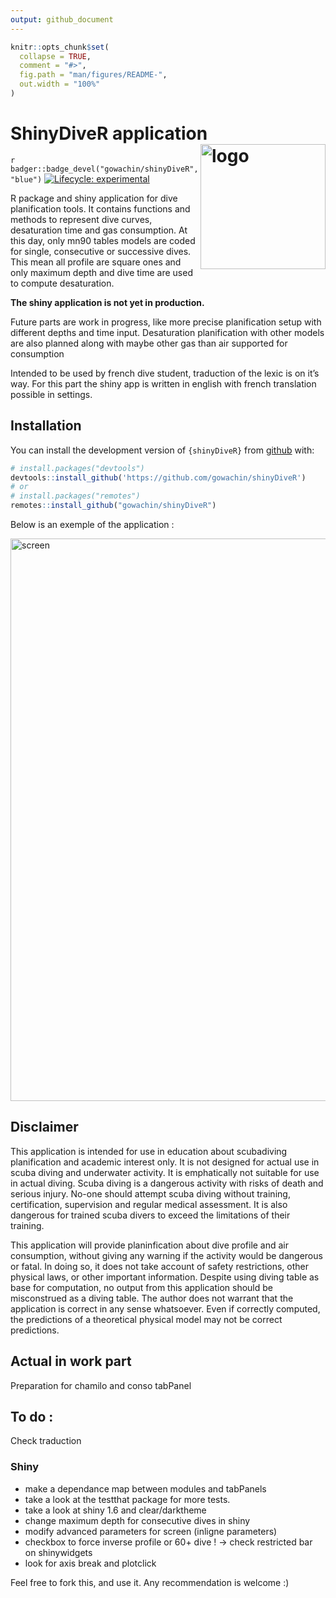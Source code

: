 ```yaml
---
output: github_document
---
```


<!-- README.md is generated from README.Rmd. Please edit that file -->

```r
knitr::opts_chunk$set(
  collapse = TRUE,
  comment = "#>",
  fig.path = "man/figures/README-",
  out.width = "100%"
)
```

# ShinyDiveR application <img src="https://raw.githubusercontent.com/gowachin/DiveR/master/inst/images/DiveR_hex.png" alt="logo" align="right" height=200px/>

<!-- badges: start -->
<!-- [![R build status](https://github.com/gowachin/shinyDiveR/workflows/R-CMD-check/badge.svg)](https://github.com/gowachin/shinyDiveR/actions) -->
`r badger::badge_devel("gowachin/shinyDiveR", "blue")`
[![Lifecycle: experimental](https://img.shields.io/badge/lifecycle-experimental-orange.svg)](https://www.tidyverse.org/lifecycle/#experimental)
<!-- badges: end -->

R package and shiny application for dive planification tools. It contains functions and methods to represent dive curves, desaturation time and gas consumption. At this day, only mn90 tables models are coded for single, consecutive or successive dives. This mean all profile are square ones and only maximum depth and dive time are used to compute desaturation.

**The shiny application is not yet in production.**

Future parts are work in progress, like more precise planification setup with different depths and time input. Desaturation planification with other models are also planned along with maybe other gas than air supported for consumption

Intended to be used by french dive student, traduction of the lexic is on it's way. For this part the shiny app is written in english with french translation possible in settings.

## Installation

You can install the development version of `{shinyDiveR}` from [github](https://github.com/gowachin/shinyDiveR) with:

``` r
# install.packages("devtools")
devtools::install_github('https://github.com/gowachin/shinyDiveR')
# or 
# install.packages("remotes")
remotes::install_github("gowachin/shinyDiveR")
```

Below is an exemple of the application :

<img src="https://raw.githubusercontent.com/gowachin/shinyDiveR/golem/inst/images/shinyDiveR.png" alt="screen" height=900px/>

<!-- You can install the released version of shinyDiveR from [CRAN](https://CRAN.R-project.org) with:

``` r
install.packages("shinyDiveR")
```

## Example

This is a basic example which shows you how to solve a common problem:

```r
library(shinyDiveR)
## basic example code
```


You'll still need to render `README.Rmd` regularly, to keep `README.md` up-to-date. `devtools::build_readme()` is handy for this. You could also use GitHub Actions to re-render `README.Rmd` every time you push. An example workflow can be found here: <https://github.com/r-lib/actions/tree/master/examples>. -->

## Disclaimer 
This application is intended for use in education about scubadiving planification and academic interest only. It is not designed for actual use in scuba diving and underwater activity. It is emphatically not suitable for use in actual diving. Scuba diving is a dangerous activity with risks of death and serious injury. No-one should attempt scuba diving without training, certification, supervision and regular medical assessment. It is also dangerous for trained scuba divers to exceed the limitations of their training. 

This application will provide planinfication about dive profile and air consumption, without giving any warning if the activity would be dangerous or fatal. In doing so, it does not take account of safety restrictions, other physical laws, or other important information. 
Despite using diving table as base for computation, no output from this application should be misconstrued as a diving table. The author does not warrant that the application is correct in any sense whatsoever. Even if correctly computed, the predictions of a theoretical physical model may not be correct predictions.


## Actual in work part

Preparation for chamilo and conso tabPanel

## To do : 

Check traduction

### Shiny 
- make a dependance map between modules and tabPanels
- take a look at the testthat package for more tests.
- take a look at shiny 1.6 and clear/darktheme
- change maximum depth for consecutive dives in shiny
- modify advanced parameters for screen (inligne parameters)
- checkbox to force inverse profile or 60+ dive ! -> check restricted bar on shinywidgets
- look for axis break and plotclick

Feel free to fork this, and use it. Any recommendation is welcome :) 

